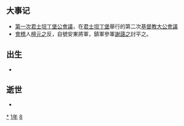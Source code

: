 {{yearTOC|381|东晋'''[[太元_(晋孝武帝)|太元]]六年'''；前秦'''[[建元_(苻坚)|建元]]十七年'''}}

== 大事记 ==
*[[第一次君士坦丁堡公會議|第一次君士坦丁堡公會議]]，在[[君士坦丁堡|君士坦丁堡]]舉行的第二次[[基督教|基督教]][[大公會議|大公會議]]
*[[會稽|會稽]]人[[檀元之|檀元之]]反，自號安東將軍，鎮軍參軍[[謝藹之|謝藹之]]討平之。

== 出生 ==
*

== 逝世 ==
{{Wikisource year mention}}
*

[[Category:381年|*]]
[[Category:380年代|1年]]
[[Category:4世纪各年|8]]